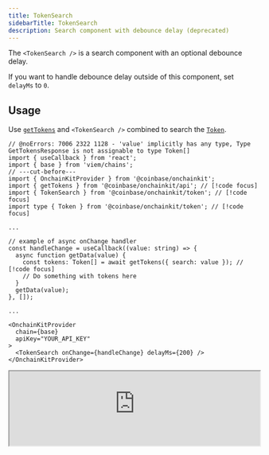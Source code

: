 ```yaml
---
title: TokenSearch
sidebarTitle: TokenSearch
description: Search component with debounce delay (deprecated)
---
```


The `<TokenSearch />` is a search component with an optional debounce delay.

If you want to handle debounce delay outside of this component, set `delayMs` to `0`.

## Usage

Use [`getTokens`](/onchainkit/api/get-tokens) and `<TokenSearch />` combined to search the [`Token`](/onchainkit/token/types#token).

```tsx
// @noErrors: 7006 2322 1128 - 'value' implicitly has any type, Type GetTokensResponse is not assignable to type Token[]
import { useCallback } from 'react';
import { base } from 'viem/chains';
// ---cut-before---
import { OnchainKitProvider } from '@coinbase/onchainkit';
import { getTokens } from '@coinbase/onchainkit/api'; // [!code focus]
import { TokenSearch } from '@coinbase/onchainkit/token'; // [!code focus]
import type { Token } from '@coinbase/onchainkit/token'; // [!code focus]

...

// example of async onChange handler
const handleChange = useCallback((value: string) => {
  async function getData(value) {
    const tokens: Token[] = await getTokens({ search: value }); // [!code focus]
    // Do something with tokens here
  }
  getData(value);
}, []);

...

<OnchainKitProvider
  chain={base}
  apiKey="YOUR_API_KEY"
>
  <TokenSearch onChange={handleChange} delayMs={200} />
</OnchainKitProvider>
```

<iframe
  src="https://684b5e62b1ff46bc5bf83966-aijszlfakk.chromatic.com/iframe.html?args=&id=onchainkit-token-search--default&viewMode=story&dark=true&hero=true"
  width="100%"
  height="auto"
/>
{/* <App>
  <TokenSearch onChange={(value) => console.log('Search term:', value)} delayMs={200} />
</App> */}

## Props

[`TokenSearchReact`](/onchainkit/token/types#tokensearchreact)
